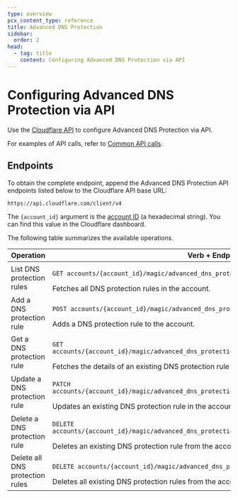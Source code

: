 ```yaml
---
type: overview
pcx_content_type: reference
title: Advanced DNS Protection
sidebar:
  order: 2
head:
  - tag: title
    content: Configuring Advanced DNS Protection via API
---
```


# Configuring Advanced DNS Protection via API

Use the [Cloudflare API](/api/) to configure Advanced DNS Protection via API.

For examples of API calls, refer to [Common API calls](/ddos-protection/advanced-ddos-systems/api/dns-protection/examples/).

## Endpoints

To obtain the complete endpoint, append the Advanced DNS Protection API endpoints listed below to the Cloudflare API base URL:

```txt
https://api.cloudflare.com/client/v4
```

The `{account_id}` argument is the [account ID](/fundamentals/setup/find-account-and-zone-ids/) (a hexadecimal string). You can find this value in the Cloudflare dashboard.

The following table summarizes the available operations.

Operation | Verb + Endpoint
----------|----------------
List DNS protection rules | <p>`GET accounts/{account_id}/magic/advanced_dns_protection/configs/dns_protection/rules`</p>Fetches all DNS protection rules in the account.
Add a DNS protection rule | <p>`POST accounts/{account_id}/magic/advanced_dns_protection/configs/dns_protection/rules`</p>Adds a DNS protection rule to the account.
Get a DNS protection rule | <p>`GET accounts/{account_id}/magic/advanced_dns_protection/configs/dns_protection/rules/{rule_id}`</p>Fetches the details of an existing DNS protection rule in the account.
Update a DNS protection rule | <p>`PATCH accounts/{account_id}/magic/advanced_dns_protection/configs/dns_protection/rules/{rule_id}`</p>Updates an existing DNS protection rule in the account.
Delete a DNS protection rule | <p>`DELETE accounts/{account_id}/magic/advanced_dns_protection/configs/dns_protection/rules/{rule_id}`</p>Deletes an existing DNS protection rule from the account.
Delete all DNS protection rules | <p>`DELETE accounts/{account_id}/magic/advanced_dns_protection/configs/dns_protection/rules`</p>Deletes all existing DNS protection rules from the account.